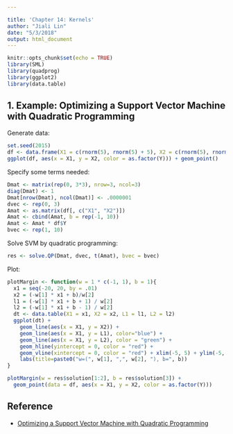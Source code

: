 ```yaml
---

title: 'Chapter 14: Kernels'
author: "Jiali Lin"
date: "5/3/2018"
output: html_document
---
```


```r
knitr::opts_chunk$set(echo = TRUE)
library(SML)
library(quadprog)
library(ggplot2)
library(data.table)
```

## 1. Example: Optimizing a Support Vector Machine with Quadratic Programming

Generate data:

```r
set.seed(2015)
df <- data.frame(X1 = c(rnorm(5), rnorm(5) + 5), X2 = c(rnorm(5), rnorm(5) + 3), Y = c(rep(1,5), rep(-1, 5)))
ggplot(df, aes(x = X1, y = X2, color = as.factor(Y))) + geom_point()
```

Specify some terms needed:

```r
Dmat <- matrix(rep(0, 3*3), nrow=3, ncol=3)
diag(Dmat) <- 1
Dmat[nrow(Dmat), ncol(Dmat)] <- .0000001
dvec <- rep(0, 3)
Amat <- as.matrix(df[, c("X1", "X2")])
Amat <- cbind(Amat, b = rep(-1, 10))
Amat <- Amat * df$Y
bvec <- rep(1, 10)
```

Solve SVM by quadratic programming:

```r
res <- solve.QP(Dmat, dvec, t(Amat), bvec = bvec)
```

Plot:

```r
plotMargin <- function(w = 1 * c(-1, 1), b = 1){
  x1 = seq(-20, 20, by = .01)
  x2 = (-w[1] * x1 + b)/w[2]
  l1 = (-w[1] * x1 + b + 1) / w[2]
  l2 = (-w[1] * x1 + b - 1) / w[2]
  dt <- data.table(X1 = x1, X2 = x2, L1 = l1, L2 = l2)
  ggplot(dt) + 
    geom_line(aes(x = X1, y = X2)) + 
    geom_line(aes(x = X1, y = L1), color="blue") + 
    geom_line(aes(x = X1, y = L2), color = "green") +
    geom_hline(yintercept = 0, color = "red") + 
    geom_vline(xintercept = 0, color = "red") + xlim(-5, 5) + ylim(-5, 5) +
    labs(title=paste0("w=(", w[1], ",", w[2], "), b=", b))
}

plotMargin(w = res$solution[1:2], b = res$solution[3]) + 
  geom_point(data = df, aes(x = X1, y = X2, color = as.factor(Y)))
```

## Reference
- [Optimizing a Support Vector Machine with Quadratic Programming](https://stats.stackexchange.com/questions/179900/optimizing-a-support-vector-machine-with-quadratic-programming/180093%7D)